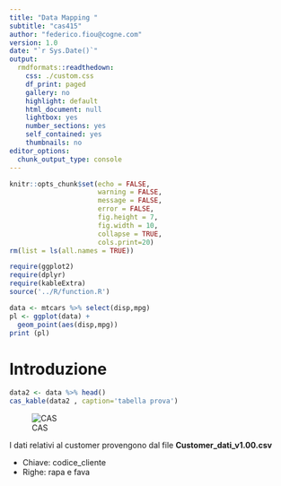 ```yaml
---
title: "Data Mapping "
subtitle: "cas415"
author: "federico.fiou@cogne.com"
version: 1.0 
date: "`r Sys.Date()`"
output:
  rmdformats::readthedown:
    css: ./custom.css
    df_print: paged
    gallery: no
    highlight: default
    html_document: null
    lightbox: yes
    number_sections: yes
    self_contained: yes
    thumbnails: no
editor_options:
  chunk_output_type: console
---
```


```r
knitr::opts_chunk$set(echo = FALSE,
                      warning = FALSE,
                      message = FALSE,
                      error = FALSE,
                      fig.height = 7,
                      fig.width = 10,
                      collapse = TRUE,
                      cols.print=20)
rm(list = ls(all.names = TRUE))

require(ggplot2)
require(dplyr)
require(kableExtra)
source('../R/function.R')
```

```r
data <- mtcars %>% select(disp,mpg)
pl <- ggplot(data) + 
  geom_point(aes(disp,mpg))
print (pl)
```

# Introduzione

```r

data2 <- data %>% head()
cas_kable(data2 , caption='tabella prova') 

```

![CAS](./logo.png)

I dati relativi al customer provengono dal file **Customer_dati_v1.00.csv**

+ Chiave: codice_cliente
+ Righe: rapa e fava



